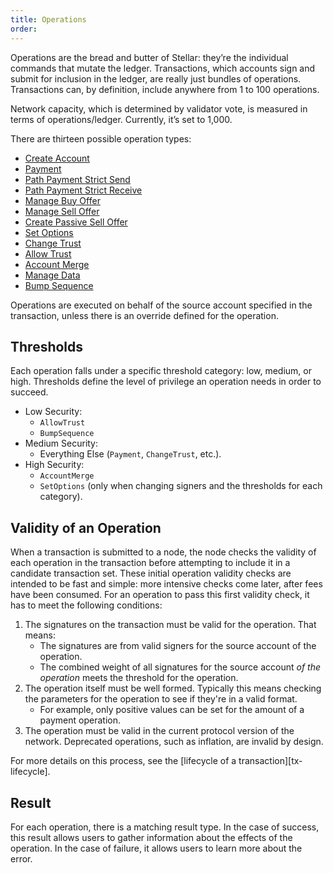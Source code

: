```yaml
---
title: Operations
order:
---
```


Operations are the bread and butter of Stellar: they’re the individual commands that mutate the ledger. Transactions, which accounts sign and submit for inclusion in the ledger, are really just bundles of operations. Transactions can, by definition, include anywhere from 1 to 100 operations.

Network capacity, which is determined by validator vote, is measured in terms of operations/ledger. Currently, it’s set to 1,000.

There are thirteen possible operation types:

- [Create Account](./list-of-operations.md#create-account)
- [Payment](./list-of-operations.md#payment)
- [Path Payment Strict Send](./list-of-operations.md#path-payment-strict-send)
- [Path Payment Strict Receive](./list-of-operations.md#path-payment-strict-receive)
- [Manage Buy Offer](./list-of-operations.md#manage-buy-offer)
- [Manage Sell Offer](./list-of-operations.md#manage-sell-offer)
- [Create Passive Sell Offer](./list-of-operations.md#create-passive-sell-offer)
- [Set Options](./list-of-operations.md#set-options)
- [Change Trust](./list-of-operations.md#change-trust)
- [Allow Trust](./list-of-operations.md#allow-trust)
- [Account Merge](./list-of-operations.md#account-merge)
- [Manage Data](./list-of-operations.md#manage-data)
- [Bump Sequence](./list-of-operations.md#bump-sequence)

Operations are executed on behalf of the source account specified in the transaction, unless there is an override defined for the operation.

## Thresholds

Each operation falls under a specific threshold category: low, medium, or high. Thresholds define the level of privilege an operation needs in order to succeed.

- Low Security:
  - `AllowTrust`
  - `BumpSequence`
- Medium Security:
  - Everything Else (`Payment`, `ChangeTrust`, etc.).
- High Security:
  - `AccountMerge`
  - `SetOptions` (only when changing signers and the thresholds for each category).

## Validity of an Operation

When a transaction is submitted to a node, the node checks the validity of each operation in the transaction before attempting to include it in a candidate transaction set. These initial operation validity checks are intended to be fast and simple: more intensive checks come later, after fees have been consumed. For an operation to pass this first validity check, it has to meet the following conditions:

1. The signatures on the transaction must be valid for the operation. That means:
   - The signatures are from valid signers for the source account of the operation.
   - The combined weight of all signatures for the source account _of the operation_ meets the threshold for the operation.
2. The operation itself must be well formed. Typically this means checking the parameters for the operation to see if they're in a valid format.
   - For example, only positive values can be set for the amount of a payment operation.
3. The operation must be valid in the current protocol version of the network. Deprecated operations, such as inflation, are invalid by design.

For more details on this process, see the [lifecycle of a transaction][tx-lifecycle].

## Result

For each operation, there is a matching result type. In the case of success, this result allows users to gather information about the effects of the operation. In the case of failure, it allows users to learn more about the error.
